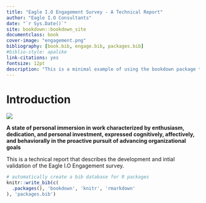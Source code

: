 --- 
title: "Eagle I.O Engagement Survey - A Technical Report"
author: "Eagle I.O Consultants"
date: "`r Sys.Date()`"
site: bookdown::bookdown_site
documentclass: book
cover-image: "engagement.png"
bibliography: [book.bib, engage.bib, packages.bib]
#biblio-style: apalike
link-citations: yes
fontsize: 12pt
description: "This is a minimal example of using the bookdown package to write a book. The output format for this example is bookdown::gitbook."
---

# Introduction

![](engagement.png)

**A state of personal immersion in work characterized by enthusiasm, dedication, and personal investment, expressed cognitively, affectively, and behaviorally in the proactive pursuit of advancing organizational goals**

This is a technical report that describes the development and intial validation of the Eagle I.O Engagement survey.


```{r include=FALSE}
# automatically create a bib database for R packages
knitr::write_bib(c(
  .packages(), 'bookdown', 'knitr', 'rmarkdown'
), 'packages.bib')
```
